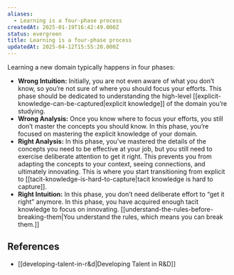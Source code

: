 ```yaml
---
aliases:
  - Learning is a four-phase process
createdAt: 2025-01-19T16:42:49.000Z
status: evergreen
title: Learning is a four-phase process
updatedAt: 2025-04-12T15:55:20.000Z
---
```

Learning a new domain typically happens in four phases:

- **Wrong Intuition:** Initially, you are not even aware of what you don’t know, so you’re not sure of where you should focus your efforts. This phase should be dedicated to understanding the high-level [[explicit-knowledge-can-be-captured|explicit knowledge]] of the domain you’re studying.
- **Wrong Analysis:** Once you know where to focus your efforts, you still don’t master the concepts you should know. In this phase, you’re focused on mastering the explicit knowledge of your domain.
- **Right Analysis:** In this phase, you’ve mastered the details of the concepts you need to be effective at your job, but you still need to exercise deliberate attention to get it right. This prevents you from adapting the concepts to your context, seeing connections, and ultimately innovating. This is where you start transitioning from explicit to [[tacit-knowledge-is-hard-to-capture|tacit knowledge is hard to capture]].
- **Right Intuition:** In this phase, you don’t need deliberate effort to “get it right” anymore. In this phase, you have acquired enough tacit knowledge to focus on innovating. [[understand-the-rules-before-breaking-them|You understand the rules, which means you can break them.]]

## References

- [[developing-talent-in-r&d|Developing Talent in R&D]]
